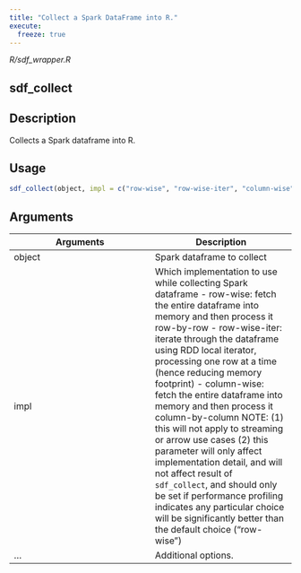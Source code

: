 ```yaml
---
title: "Collect a Spark DataFrame into R."
execute:
  freeze: true
---
```


*R/sdf_wrapper.R*

## sdf_collect

## Description
Collects a Spark dataframe into R. 


## Usage
```r
sdf_collect(object, impl = c("row-wise", "row-wise-iter", "column-wise"), ...) 
```

## Arguments
|Arguments|Description|
|---|---|
| object | Spark dataframe to collect |
| impl | Which implementation to use while collecting Spark dataframe - row-wise: fetch the entire dataframe into memory and then process it row-by-row - row-wise-iter: iterate through the dataframe using RDD local iterator, processing one row at                  a time (hence reducing memory footprint) - column-wise: fetch the entire dataframe into memory and then process it column-by-column NOTE: (1) this will not apply to streaming or arrow use cases (2) this parameter will only affect implementation detail, and will not affect result of `sdf_collect`, and should only be set if performance profiling indicates any particular choice will be significantly better than the default choice ("row-wise") |
| ... | Additional options. |







